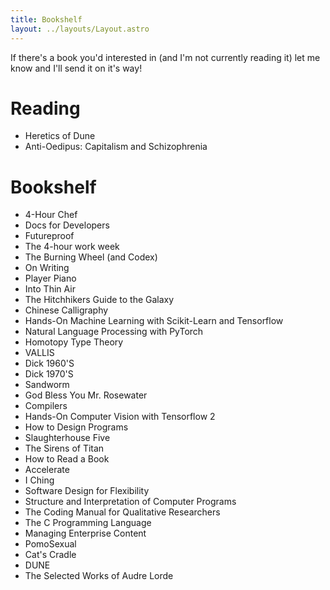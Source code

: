 ```yaml
---
title: Bookshelf
layout: ../layouts/Layout.astro
---
```


If there's a book you'd interested in (and I'm not currently reading it) let me know and I'll send it on it's way!
# Reading
- Heretics of Dune
- Anti-Oedipus: Capitalism and Schizophrenia

# Bookshelf

- 4-Hour Chef
- Docs for Developers
- Futureproof
- The 4-hour work week
- The Burning Wheel (and Codex)
- On Writing
- Player Piano
- Into Thin Air
- The Hitchhikers Guide to the Galaxy
- Chinese Calligraphy
- Hands-On Machine Learning with Scikit-Learn and Tensorflow
- Natural Language Processing with PyTorch
- Homotopy Type Theory
- VALLIS
- Dick 1960'S
- Dick 1970'S
- Sandworm
- God Bless You Mr. Rosewater
- Compilers
- Hands-On Computer Vision with Tensorflow 2
- How to Design Programs
- Slaughterhouse Five
- The Sirens of Titan
- How to Read a Book
- Accelerate
- I Ching
- Software Design for Flexibility
- Structure and Interpretation of Computer Programs
- The Coding Manual for Qualitative Researchers
- The C Programming Language
- Managing Enterprise Content
- PomoSexual
- Cat's Cradle
- DUNE
- The Selected Works of Audre Lorde